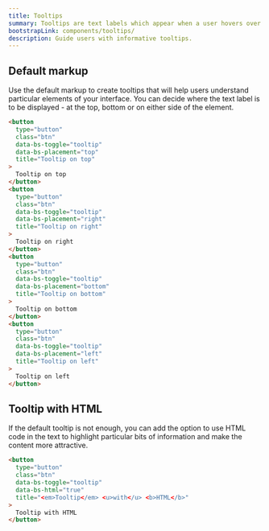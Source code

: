 ```yaml
---
title: Tooltips
summary: Tooltips are text labels which appear when a user hovers over an interface element. They explain the interface elements that may be unclear for users and guide them when they need help. If used properly, tooltips can significantly enhance user experience and add value to your website or software.
bootstrapLink: components/tooltips/
description: Guide users with informative tooltips.
---
```


## Default markup

Use the default markup to create tooltips that will help users understand particular elements of your interface. You can decide where the text label is to be displayed - at the top, bottom or on either side of the element.

```html example centered separated
<button
  type="button"
  class="btn"
  data-bs-toggle="tooltip"
  data-bs-placement="top"
  title="Tooltip on top"
>
  Tooltip on top
</button>
<button
  type="button"
  class="btn"
  data-bs-toggle="tooltip"
  data-bs-placement="right"
  title="Tooltip on right"
>
  Tooltip on right
</button>
<button
  type="button"
  class="btn"
  data-bs-toggle="tooltip"
  data-bs-placement="bottom"
  title="Tooltip on bottom"
>
  Tooltip on bottom
</button>
<button
  type="button"
  class="btn"
  data-bs-toggle="tooltip"
  data-bs-placement="left"
  title="Tooltip on left"
>
  Tooltip on left
</button>
```

## Tooltip with HTML

If the default tooltip is not enough, you can add the option to use HTML code in the text to highlight particular bits of information and make the content more attractive.

```html example height="7rem"
<button
  type="button"
  class="btn"
  data-bs-toggle="tooltip"
  data-bs-html="true"
  title="<em>Tooltip</em> <u>with</u> <b>HTML</b>"
>
  Tooltip with HTML
</button>
```
